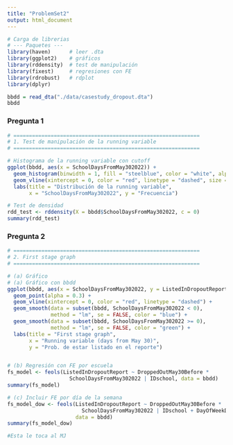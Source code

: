 ```yaml
---
title: "ProblemSet2"
output: html_document
---
```


```r
# Carga de librerias
# --- Paquetes ---
library(haven)      # leer .dta
library(ggplot2)    # gráficos
library(rddensity)  # test de manipulación
library(fixest)     # regresiones con FE
library(rdrobust)   # rdplot
library(dplyr)
```

```r
bbdd = read_dta("./data/casestudy_dropout.dta")
bbdd
```

### Pregunta 1

```r
# ============================================================
# 1. Test de manipulación de la running variable
# ============================================================

# Histograma de la running variable con cutoff
ggplot(bbdd, aes(x = SchoolDaysFromMay302022)) +
  geom_histogram(binwidth = 1, fill = "steelblue", color = "white", alpha = 0.7) +
  geom_vline(xintercept = 0, color = "red", linetype = "dashed", size = 1) +
  labs(title = "Distribución de la running variable",
       x = "SchoolDaysFromMay302022", y = "Frecuencia")

# Test de densidad
rdd_test <- rddensity(X = bbdd$SchoolDaysFromMay302022, c = 0)
summary(rdd_test)
```

### Pregunta 2

```r
# ============================================================
# 2. First stage graph
# ============================================================

# (a) Gráfico
# (a) Gráfico con bbdd
ggplot(bbdd, aes(x = SchoolDaysFromMay302022, y = ListedInDropoutReport)) +
  geom_point(alpha = 0.3) +
  geom_vline(xintercept = 0, color = "red", linetype = "dashed") +
  geom_smooth(data = subset(bbdd, SchoolDaysFromMay302022 < 0),
              method = "lm", se = FALSE, color = "blue") +
  geom_smooth(data = subset(bbdd, SchoolDaysFromMay302022 >= 0),
              method = "lm", se = FALSE, color = "green") +
  labs(title = "First stage graph",
       x = "Running variable (days from May 30)",
       y = "Prob. de estar listado en el reporte")


# (b) Regresión con FE por escuela
fs_model <- feols(ListedInDropoutReport ~ DroppedOutMay30Before *
                    SchoolDaysFromMay302022 | IDschool, data = bbdd)
summary(fs_model)

# (c) Incluir FE por día de la semana
fs_model_dow <- feols(ListedInDropoutReport ~ DroppedOutMay30Before *
                        SchoolDaysFromMay302022 | IDschool + DayOfWeekDroppedOut,
                      data = bbdd)
summary(fs_model_dow)

```

```r
#Esta le toca al MJ
```


